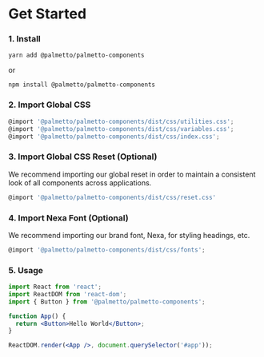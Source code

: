 
<Meta title="About/Get Started" />

# Get Started

### 1. Install

`yarn add @palmetto/palmetto-components`

or

`npm install @palmetto/palmetto-components`

### 2. Import Global CSS

```jsx
@import '@palmetto/palmetto-components/dist/css/utilities.css';
@import '@palmetto/palmetto-components/dist/css/variables.css';
@import '@palmetto/palmetto-components/dist/css/index.css';
```

### 3. Import Global CSS Reset (Optional)

We recommend importing our global reset in order to maintain a consistent
look of all components across applications.

```jsx
@import '@palmetto/palmetto-components/dist/css/reset.css'
```

### 4. Import Nexa Font (Optional)

We recommend importing our brand font, Nexa, for styling headings, etc.

```jsx
@import '@palmetto/palmetto-components/dist/css/fonts';
```

### 5. Usage

```jsx
import React from 'react';
import ReactDOM from 'react-dom';
import { Button } from '@palmetto/palmetto-components';

function App() {
  return <Button>Hello World</Button>;
}

ReactDOM.render(<App />, document.querySelector('#app'));
```
